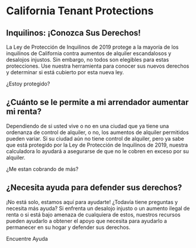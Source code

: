 
# California Tenant Protections

## Inquilinos: ¡Conozca Sus Derechos!

La Ley de Protección de Inquilinos de 2019 protege a la mayoría de los inquilinos de California contra aumentos de alquiler escandalosos y desalojos injustos. Sin embargo, no todos son elegibles para estas protecciones. Use nuestra herramienta para conocer sus nuevos derechos y determinar si está cubierto por esta nueva ley.

<PrimaryButton to="/es/eligibility">¿Estoy protegido?</PrimaryButton>

## ¿Cuánto se le permite a mi arrendador aumentar mi renta?

Dependiendo de si usted vive o no en una ciudad que ya tiene una ordenanza de control de alquiler, o no, los aumentos de alquiler permitidos pueden variar. Si su ciudad aún no tiene control de alquiler, pero ya sabe que está protegido por la Ley de Protección de Inquilinos de 2019, nuestra calculadora lo ayudará a asegurarse de que no le cobren en exceso por su alquiler.

<PrimaryButton to="/es//calculator">¿Me estan cobrando de más?</PrimaryButton>

## ¿Necesita ayuda para defender sus derechos?

¡No está solo, estamos aquí para ayudarte! ¿Todavía tiene preguntas y necesita más ayuda? Si enfrenta un desalojo injusto o un aumento ilegal de renta o si está bajo amenaza de cualquiera de estos, nuestros recursos pueden ayudarlo a obtener el apoyo que necesita para ayudarlo a permanecer en su hogar y defender sus derechos.

<PrimaryButton to="/es//resources">Encuentre Ayuda</PrimaryButton>
